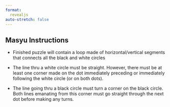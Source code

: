 ```yaml
---
format: 
  revealjs
auto-stretch: false
---
```


## Masyu Instructions

-   Finished puzzle will contain a loop made of horizontal/vertical segments that connects all the black and white circles

-   The line thru a white circle must be straight. However, there must be at least one corner made on the dot immediately preceding or immediately following the white circle (or on both dots).

-   The line going thru a black circle must turn a corner on the black circle. Both lines emanating from this corner must go straight through the next dot before making any turns.

